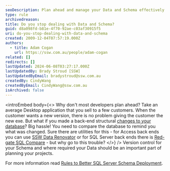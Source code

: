 ```yaml
---
seoDescription: Plan ahead and manage your Data and Schema effectively to avoid costly changes and ensure smooth project deployment.
type: rule
archivedreason:
title: Do you stop dealing with Data and Schema?
guid: d8a098fd-b81e-4f70-92ae-c03af30915f5
uri: do-you-stop-dealing-with-data-and-schema
created: 2009-12-04T07:57:19.000Z
authors:
  - title: Adam Cogan
    url: https://ssw.com.au/people/adam-cogan
related: []
redirects: []
lastUpdated: 2024-06-08T03:27:17.000Z
lastUpdatedBy: Brady Stroud [SSW]
lastUpdatedByEmail: bradystroud@ssw.com.au
createdBy: CindyWang
createdByEmail: CindyWang@ssw.com.au
isArchived: false
---
```


<introEmbed
  body={<>
Why don't most developers plan ahead? Take an average Desktop application that you sell to a few customers. When the customer wants a new version, there is no problem giving the customer the new exe. But what if you made a back-end structural [changes to your database](https://www.ssw.com.au/ssw/Standards/Rules/DataSchemaStandard.aspx)? Big hassle! You need to compare the database to remind you what was changed. Sure there are utilities for this - for Access back ends you can use [SSW Data Renovator](https://www.ssw.com.au/ssw/Standards/DeveloperAccess/WhyDataRenovator.aspx) or for SQL Server back ends there is [Red-gate SQL Compare](https://www.red-gate.com/products/#1) - but why go to this trouble?
  </>}
/>
Version control for your Schema and where required your Data should be an important part of planning your projects.

For more information read [Rules to Better SQL Server Schema Deployment](/rules-to-better-sql-server-schema-deployment).
